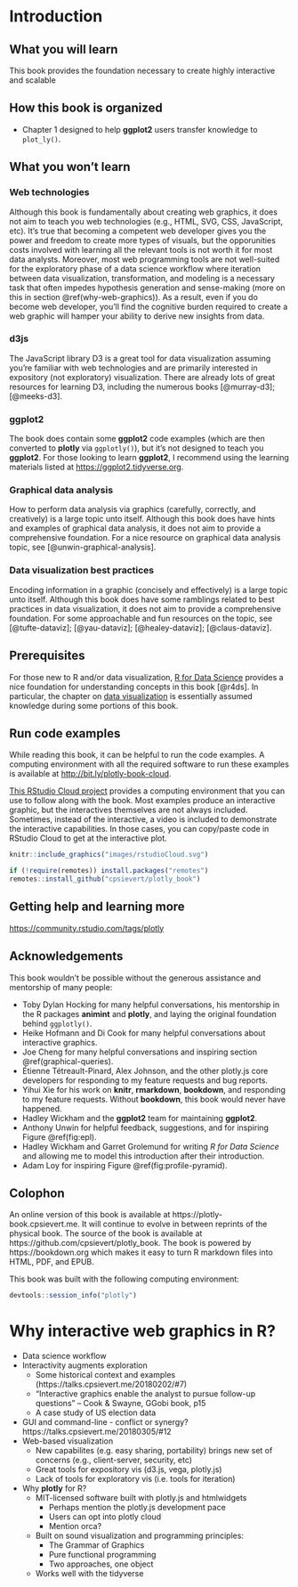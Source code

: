 # Introduction

## What you will learn

This book provides the foundation necessary to create highly interactive and scalable 

## How this book is organized

* Chapter 1 designed to help **ggplot2** users transfer knowledge to `plot_ly()`. 

## What you won't learn

### Web technologies

Although this book is fundamentally about creating web graphics, it does not aim to teach you web technologies (e.g., HTML, SVG, CSS, JavaScript, etc). It's true that becoming a competent web developer gives you the power and freedom to create more types of visuals, but the opporunities costs involved with learning all the relevant tools is not worth it for most data analysts. Moreover, most web programming tools are not well-suited for the exploratory phase of a data science workflow where iteration between data visualization, transformation, and modeling is a necessary task that often impedes hypothesis generation and sense-making (more on this in section \@ref(why-web-graphics)). As a result, even if you do become web developer, you'll find the cognitive burden required to create a web graphic will hamper your ability to derive new insights from data. 

### d3js

The JavaScript library D3 is a great tool for data visualization assuming you're familiar with web technologies and are primarily interested in expository (not exploratory) visualization. There are already lots of great resources for learning D3, including the numerous books [@murray-d3]; [@meeks-d3].

### ggplot2

The book does contain some **ggplot2** code examples (which are then converted to **plotly** via `ggplotly()`), but it's not designed to teach you **ggplot2**. For those looking to learn **ggplot2**, I recommend using the learning materials listed at <https://ggplot2.tidyverse.org>.

### Graphical data analysis

How to perform data analysis via graphics (carefully, correctly, and creatively) is a large topic unto itself. Although this book does have hints and examples of graphical data analysis, it does not aim to provide a comprehensive foundation. For a nice resource on graphical data analysis topic, see [@unwin-graphical-analysis].

### Data visualization best practices

Encoding information in a graphic (concisely and effectively) is a large topic unto itself. Although this book does have some ramblings related to best practices in data visualization, it does not aim to provide a comprehensive foundation. For some approachable and fun resources on the topic, see [@tufte-dataviz]; [@yau-dataviz]; [@healey-dataviz]; [@claus-dataviz].

## Prerequisites

For those new to R and/or data visualization, [R for Data Science](https://r4ds.had.co.nz/) provides a nice foundation for understanding concepts in this book [@r4ds]. In particular, the chapter on [data visualization](https://r4ds.had.co.nz/data-visualisation.html) is essentially assumed knowledge during some portions of this book.

## Run code examples

While reading this book, it can be helpful to run the code examples. A computing environment with all the required software to run these examples is available at <http://bit.ly/plotly-book-cloud>. 

[This RStudio Cloud project](https://rstudio.cloud/project/156701) provides a computing environment that you can use to follow along with the book. Most examples produce an interactive graphic, but the interactives themselves are not always included. Sometimes, instead of the interactive, a video is included to demonstrate the interactive capabilities. In those cases, you can copy/paste code in RStudio Cloud to get at the interactive plot.

```r
knitr::include_graphics("images/rstudioCloud.svg")
```

```r
if (!require(remotes)) install.packages("remotes")
remotes::install_github("cpsievert/plotly_book")
```

## Getting help and learning more

<https://community.rstudio.com/tags/plotly>


## Acknowledgements

This book wouldn't be possible without the generous assistance and mentorship of many people:

* Toby Dylan Hocking for many helpful conversations, his mentorship in the R packages **animint** and **plotly**, and laying the original foundation behind `ggplotly()`.
* Heike Hofmann and Di Cook for many helpful conversations about interactive graphics.
* Joe Cheng for many helpful conversations and inspiring section \@ref(graphical-queries).
* Étienne Tétreault-Pinard, Alex Johnson, and the other plotly.js core developers for responding to my feature requests and bug reports.
* Yihui Xie for his work on **knitr**, **rmarkdown**, **bookdown**, and responding to my feature requests. Without **bookdown**, this book would never have happened.
* Hadley Wickham and the **ggplot2** team for maintaining **ggplot2**.
* Anthony Unwin for helpful feedback, suggestions, and for inspiring Figure \@ref(fig:epl).
* Hadley Wickham and Garret Grolemund for writing _R for Data Science_ and allowing me to model this introduction after their introduction. 
* Adam Loy for inspiring Figure \@ref(fig:profile-pyramid).


## Colophon

An online version of this book is available at https://plotly-book.cpsievert.me. It will continue to evolve in between reprints of the physical book. The source of the book is available at https://github.com/cpsievert/plotly_book. The book is powered by https://bookdown.org which makes it easy to turn R markdown files into HTML, PDF, and EPUB.

This book was built with the following computing environment:

```r
devtools::session_info("plotly")
```
  

# Why interactive web graphics in R? {#why-web-graphics}

* Data science workflow
* Interactivity augments exploration
    * Some historical context and examples (https://talks.cpsievert.me/20180202/#7)
    * "Interactive graphics enable the analyst to pursue follow-up questions" -- Cook & Swayne, GGobi book, p15
    * A case study of US election data
* GUI and command-line - conflict or synergy? https://talks.cpsievert.me/20180305/#12
* Web-based visualization
    * New capabilites (e.g. easy sharing, portability) brings new set of concerns (e.g., client-server, security, etc)
    * Great tools for expository vis (d3.js, vega, plotly.js)
    * Lack of tools for exploratory vis (i.e. tools for iteration)
* Why **plotly** for R?
  * MIT-licensed software built with plotly.js and htmlwidgets
    * Perhaps mention the plotly.js development pace
    * Users can opt into plotly cloud 
    * Mention orca? 
  * Built on sound visualization and programming principles:
    * The Grammar of Graphics
    * Pure functional programming
    * Two approaches, one object
  * Works well with the tidyverse
    
